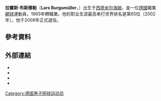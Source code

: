 {{expand|time=2011-02-09}}
{{Infobox 网球
|姓名=Lars Burgsmüller
|照片=
|国籍={{GER}}
|生年=1975年
|生日=12月6日
|出生地=[[西德|西德]]，[[米尔海姆|米尔海姆]]
|居住地=[[瑞士|瑞士]]，[[阿爾特施泰滕|阿爾特施泰滕]]
|身高=183
|体重=73
|持拍手=右
|反拍=
|转职业年=1993年
|球拍=
|球衣=
|球鞋=
|单打最高排名=65（2002年2月18日）
|双打最高排名=61（2006年8月28日）
|现单打排名=
|现双打排名=
|单打冠军头衔=1
|双打冠军头衔=1
|职业战绩=
|奖金=1,887,164[[美元|美元]]
|澳网最好成绩=第三輪（2001）
|法网最好成绩=第三輪（2001）
|温网最好成绩=第二輪（2003、2005）
|美网最好成绩=第二輪（1999、2003）
|大满贯个数=
|奥运会最好成绩=
}}

'''拉爾斯·布斯穆勒'''（'''Lars Burgsmüller'''，{{bd|1975年|12月6日}}）出生于[[西德|西德]][[米尔海姆|米尔海姆]]，是一位[[德國|德國]]職業[[網球|網球]]運動員，1993年轉職業。他的职业生涯最高单打世界排名是第65位（2002年）。他于2008年正式退役。

== 參考資料 ==
{{reflist|2}}

== 外部連結 ==
* {{Official|http://www.lars-burgsmueller.de/}}
* {{ATP|B484}}
* {{ITF Profile|id=10006403}}
* {{DavisCupplayerlink|10006403}}

{{DEFAULTSORT:Burgsmüller, Lars}}

[[Category:德国男子网球运动员|Category:德国男子网球运动员]]